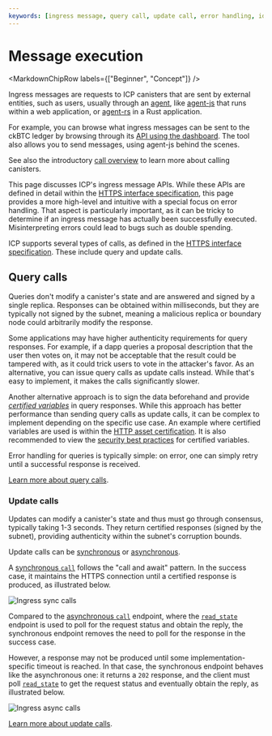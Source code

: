 ```yaml
---
keywords: [ingress message, query call, update call, error handling, idempotency]
---
```



# Message execution

<MarkdownChipRow labels={["Beginner", "Concept"]} />

Ingress messages are requests to ICP <GlossaryTooltip>canisters</GlossaryTooltip> that are sent by external entities, such as users, usually through an [agent](/docs/building-apps/developer-tools/dev-tools-overview/#agents), like [agent-js](https://github.com/dfinity/agent-js/tree/main) that runs within a web application, or [agent-rs](https://github.com/dfinity/agent-rs/tree/main) in a Rust application.

For example, you can browse what ingress messages can be sent to the ckBTC ledger by browsing through its [API using the dashboard](https://dashboard.internetcomputer.org/canister/mxzaz-hqaaa-aaaar-qaada-cai). The tool also allows you to send messages, using agent-js behind the scenes.

See also the introductory [call overview](/docs/building-apps/interact-with-canisters/query-calls) to learn more about calling canisters.

This page discusses ICP's ingress message APIs. While these APIs are defined in detail within the [HTTPS interface specification](/docs/references/ic-interface-spec#http-interface), this page provides a more high-level and intuitive  with a special focus on error handling. That aspect is particularly important, as it can be tricky to determine if an ingress message has actually been successfully executed. Misinterpreting errors could lead to bugs such as double spending.

ICP supports several types of calls, as defined in the [HTTPS interface specification](/docs/references/ic-interface-spec#http-interface). These include query and update calls.

## Query calls

Queries don't modify a canister's state and are answered and signed by a single replica. Responses can be obtained within milliseconds, but they are typically not signed by the subnet, meaning a malicious replica or boundary node could arbitrarily modify the response.

Some applications may have higher authenticity requirements for query responses. For example, if a dapp queries a proposal description that the user then votes on, it may not be acceptable that the result could be tampered with, as it could trick users to vote in the attacker's favor. As an alternative, you can issue query calls as update calls instead. While that's easy to implement, it makes the calls significantly slower.

Another alternative approach is to sign the data beforehand and provide [*certified variables*](/docs/tutorials/developer-liftoff/level-3/3.3-certified-data/) in query responses. While this approach has better performance than sending query calls as update calls, it can be complex to implement depending on the specific use case. An example where certified variables are used is within the [HTTP asset certification](/docs/building-apps/best-practices/security/data-integrity-and-authenticity#use-http-asset-certification-and-avoid-serving-your-dapp-through-rawicp0io). It is also recommended to view the [security best practices](/docs/building-apps/best-practices/security/data-integrity-and-authenticity#certified-variables) for certified variables.

Error handling for queries is typically simple: on error, one can simply retry until a successful response is received.

[Learn more about query calls](/docs/building-apps/interact-with-canisters/query-calls).

### Update calls

Updates can modify a canister's state and thus must go through consensus, typically taking 1-3 seconds. They return certified responses (signed by the subnet), providing authenticity within the subnet's corruption bounds.

Update calls can be [synchronous](/docs/references/ic-interface-spec#http-sync-call-overview) or [asynchronous](/docs/references/ic-interface-spec#http-async-call-overview).

A [synchronous `call`](https://internetcomputer.org/docs/docs/references/ic-interface-spec#http-call) follows the "call and await" pattern. In the success case, it maintains the HTTPS connection until a certified response is produced, as illustrated below.

![Ingress sync calls](_attachments/ingress_sync_call.png)

Compared to the [asynchronous `call`](/docs/references/ic-interface-spec#http-async-call) endpoint, where the [`read_state`](/docs/references/ic-interface-spec#http-read-state) endpoint is used to poll for the request status and obtain the reply, the synchronous endpoint removes the need to poll for the response in the success case.

However, a response may not be produced until some implementation-specific timeout is reached. In that case, the synchronous endpoint behaves like the asynchronous one: it returns a `202` response, and the client must poll [`read_state`](/docs/references/ic-interface-spec#http-read-state) to get the request status and eventually obtain the reply, as illustrated below.

![Ingress async calls](_attachments/ingress_async_call.png)

[Learn more about update calls](/docs/building-apps/interact-with-canisters/update-calls).